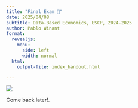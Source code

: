 ```yaml
---
title: "Final Exam 🤞"
date: 2025/04/08
subtitle: Data-Based Economics, ESCP, 2024-2025
author: Pablo Winant
format:
  revealjs:
    menu:
      side: left
      width: normal
  html:
    output-file: index_handout.html

---
```


![](wip.png)

Come back later!.